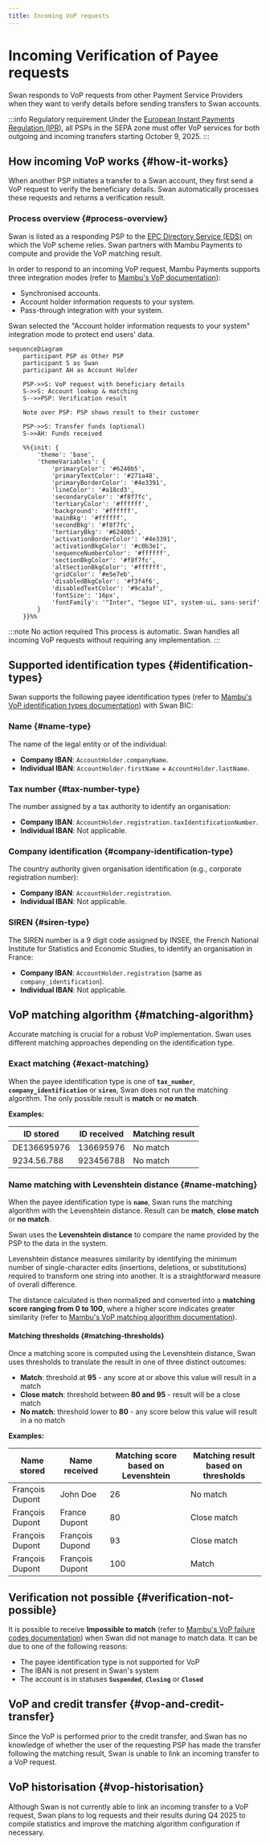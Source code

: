 ```yaml
---
title: Incoming VoP requests
---
```


# Incoming Verification of Payee requests

Swan responds to VoP requests from other Payment Service Providers when they want to verify details before sending transfers to Swan accounts.

:::info Regulatory requirement
Under the [European Instant Payments Regulation (IPR)](https://eur-lex.europa.eu/legal-content/EN/TXT/HTML/?uri=OJ:L_202400886), all PSPs in the SEPA zone must offer VoP services for both outgoing and incoming transfers starting October 9, 2025.
:::

## How incoming VoP works {#how-it-works}

When another PSP initiates a transfer to a Swan account, they first send a VoP request to verify the beneficiary details. Swan automatically processes these requests and returns a verification result.

### Process overview {#process-overview}

Swan is listed as a responding PSP to the [EPC Directory Service (EDS)](https://www.europeanpaymentscouncil.eu/what-we-do/other-epc-activities/epc-directory-service) on which the VoP scheme relies. Swan partners with Mambu Payments to compute and provide the VoP matching result.

In order to respond to an incoming VoP request, Mambu Payments supports three integration modes (refer to [Mambu's VoP documentation](https://docs.numeral.io/docs/respond-to-vop-requests)):
- Synchronised accounts.
- Account holder information requests to your system.
- Pass-through integration with your system.

Swan selected the "Account holder information requests to your system" integration mode to protect end users' data.

```mermaid
sequenceDiagram
    participant PSP as Other PSP
    participant S as Swan
    participant AH as Account Holder

    PSP->>S: VoP request with beneficiary details
    S->>S: Account lookup & matching
    S-->>PSP: Verification result
    
    Note over PSP: PSP shows result to their customer
    
    PSP->>S: Transfer funds (optional)
    S->>AH: Funds received

    %%{init: {
        'theme': 'base',
        'themeVariables': {
            'primaryColor': '#6240b5',
            'primaryTextColor': '#271a48',
            'primaryBorderColor': '#4e3391',
            'lineColor': '#a18cd3',
            'secondaryColor': '#f8f7fc',
            'tertiaryColor': '#ffffff',
            'background': '#ffffff',
            'mainBkg': '#ffffff',
            'secondBkg': '#f8f7fc',
            'tertiaryBkg': '#6240b5',
            'activationBorderColor': '#4e3391',
            'activationBkgColor': '#c0b3e1',
            'sequenceNumberColor': '#ffffff',
            'sectionBkgColor': '#f8f7fc',
            'altSectionBkgColor': '#ffffff',
            'gridColor': '#e5e7eb',
            'disabledBkgColor': '#f3f4f6',
            'disabledTextColor': '#9ca3af',
            'fontSize': '16px',
            'fontFamily': '"Inter", "Segoe UI", system-ui, sans-serif'
        }
    }}%%
```

:::note No action required
This process is automatic. Swan handles all incoming VoP requests without requiring any implementation.
:::

## Supported identification types {#identification-types}

Swan supports the following payee identification types (refer to [Mambu's VoP identification types documentation](https://docs.numeral.io/docs/vop-identification-types#supported-identification-types-in-vop)) with Swan BIC:

### Name {#name-type}
The name of the legal entity or of the individual:
- **Company IBAN**: `AccountHolder.companyName`.
- **Individual IBAN**: `AccountHolder.firstName` + `AccountHolder.lastName`.

### Tax number {#tax-number-type}
The number assigned by a tax authority to identify an organisation:
- **Company IBAN**: `AccountHolder.registration.taxIdentificationNumber`.
- **Individual IBAN**: Not applicable.

### Company identification {#company-identification-type}
The country authority given organisation identification (e.g., corporate registration number):
- **Company IBAN**: `AccountHolder.registration`.
- **Individual IBAN**: Not applicable.

### SIREN {#siren-type}
The SIREN number is a 9 digit code assigned by INSEE, the French National Institute for Statistics and Economic Studies, to identify an organisation in France:
- **Company IBAN**: `AccountHolder.registration` (same as `company_identification`).
- **Individual IBAN**: Not applicable.

## VoP matching algorithm {#matching-algorithm}

Accurate matching is crucial for a robust VoP implementation. Swan uses different matching approaches depending on the identification type.

### Exact matching {#exact-matching}

When the payee identification type is one of **`tax_number`**, **`company_identification`** or **`siren`**, Swan does not run the matching algorithm. The only possible result is **match** or **no match**.

**Examples:**

| ID stored | ID received | Matching result |
| --- | --- | --- |
| DE136695976 | 136695976 | No match |
| 9234.56.788 | 923456788 | No match |

### Name matching with Levenshtein distance {#name-matching}

When the payee identification type is **`name`**, Swan runs the matching algorithm with the Levenshtein distance. Result can be **match**, **close match** or **no match**.

Swan uses the **Levenshtein distance** to compare the name provided by the PSP to the data in the system. 

Levenshtein distance measures similarity by identifying the minimum number of single-character edits (insertions, deletions, or substitutions) required to transform one string into another. It is a straightforward measure of overall difference.

The distance calculated is then normalized and converted into a **matching score ranging from 0 to 100**, where a higher score indicates greater similarity (refer to [Mambu's VoP matching algorithm documentation](https://docs.numeral.io/docs/vop-matching-algorithm)).

#### Matching thresholds {#matching-thresholds}

Once a matching score is computed using the Levenshtein distance, Swan uses thresholds to translate the result in one of three distinct outcomes:

- **Match**: threshold at **95** - any score at or above this value will result in a match
- **Close match**: threshold between **80 and 95** - result will be a close match  
- **No match**: threshold lower to **80** - any score below this value will result in a no match

**Examples:**

| Name stored | Name received | Matching score based on Levenshtein | Matching result based on thresholds |
| --- | --- | --- | --- |
| François Dupont | John Doe | 26 | No match |
| François Dupont | France Dupont | 80 | Close match |
| François Dupont | François Dupond | 93 | Close match |
| François Dupont | François Dupont | 100 | Match |

## Verification not possible {#verification-not-possible}

It is possible to receive **Impossible to match** (refer to [Mambu's VoP failure codes documentation](https://docs.numeral.io/docs/vop-failure-codes-and-status-details)) when Swan did not manage to match data. It can be due to one of the following reasons:

- The payee identification type is not supported for VoP
- The IBAN is not present in Swan's system  
- The account is in statuses **`Suspended`**, **`Closing`** or **`Closed`**

## VoP and credit transfer {#vop-and-credit-transfer}

Since the VoP is performed prior to the credit transfer, and Swan has no knowledge of whether the user of the requesting PSP has made the transfer following the matching result, Swan is unable to link an incoming transfer to a VoP request.

## VoP historisation {#vop-historisation}

Although Swan is not currently able to link an incoming transfer to a VoP request, Swan plans to log requests and their results during Q4 2025 to compile statistics and improve the matching algorithm configuration if necessary.